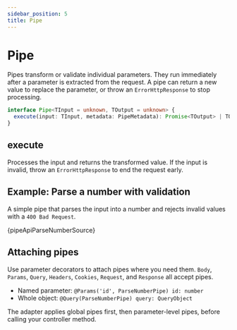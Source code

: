 ```yaml
---
sidebar_position: 5
title: Pipe
---
```


# Pipe

Pipes transform or validate individual parameters. They run immediately after a parameter is extracted from the request. A pipe can return a new value to replace the parameter, or throw an `ErrorHttpResponse` to stop processing.

```ts
interface Pipe<TInput = unknown, TOutput = unknown> {
  execute(input: TInput, metadata: PipeMetadata): Promise<TOutput> | TOutput;
}
```

## execute

Processes the input and returns the transformed value. If the input is invalid, throw an `ErrorHttpResponse` to end the request early.

## Example: Parse a number with validation

A simple pipe that parses the input into a number and rejects invalid values with a `400 Bad Request`.

<CodeBlock language="ts">{pipeApiParseNumberSource}</CodeBlock>

## Attaching pipes

Use parameter decorators to attach pipes where you need them. `Body`, `Params`, `Query`, `Headers`, `Cookies`, `Request`, and `Response` all accept pipes.

- Named parameter: `@Params('id', ParseNumberPipe) id: number`
- Whole object: `@Query(ParseNumberPipe) query: QueryObject`

The adapter applies global pipes first, then parameter-level pipes, before calling your controller method.
